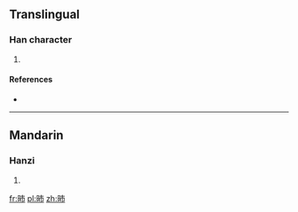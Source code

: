 ==Translingual==

===Han character===
{{Han char|rn=72|rad=日|as=04|sn=8|four=|canj=日十月 (AJB)|ids=⿰[[日]][[巿]]}}

# {{defn|Han|sort=日04}}

====References====
* {{Han ref|kx=0490.320|dkj=13782|dj=0851.310|hdz=21489.010|uh=6601|ud=26113}}

----

==Mandarin==

===Hanzi===
{{cmn-hanzi|pin=[[bèi]] ([[bei4]])|wg=pei<sup>4</sup>}}

# {{defn|lang=cmn|sort=日04}}

[[fr:昁]]
[[pl:昁]]
[[zh:昁]]